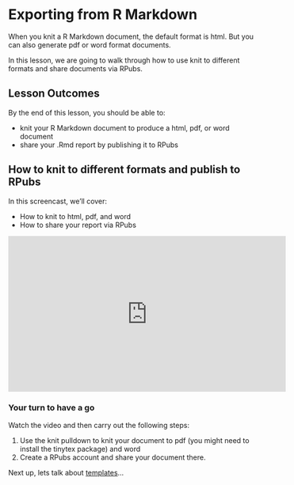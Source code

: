 # Exporting from R Markdown

When you knit a R Markdown document, the default format is html. But you can also generate pdf or word format documents.

In this lesson, we are going to walk through how to use knit to different formats and share documents via RPubs.

## Lesson Outcomes

By the end of this lesson, you should be able to:

-   knit your R Markdown document to produce a html, pdf, or word document
-   share your .Rmd report by publishing it to RPubs

## How to knit to different formats and publish to RPubs

In this screencast, we’ll cover:

-   How to knit to html, pdf, and word
-   How to share your report via RPubs

<iframe width="560" height="315" src="https://www.youtube.com/embed/UDSpxstfUEA" frameborder="0" allow="accelerometer; autoplay; encrypted-media; gyroscope; picture-in-picture" allowfullscreen>

</iframe>

### Your turn to have a go {.unnumbered}

Watch the video and then carry out the following steps:

1.  Use the knit pulldown to knit your document to pdf (you might need to install the tinytex package) and word
2.  Create a RPubs account and share your document there.

Next up, lets talk about [templates](04-MarkyMark-4.qmd)...
